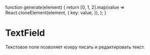 function generate(element) {
  return [0, 1, 2].map(value =>
    React.cloneElement(element, {
      key: value,
    }),
  );
}

<Meta title="Components/TextField" component={TextField} />

# TextField

Текстовое поле позволяет юзеру писать и редактировать текст.

<Canvas>
  <TextField
    label="Standard"
  />
</Canvas>

<ArgsTable of={TextField} />
